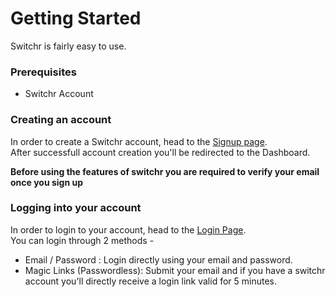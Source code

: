 # Getting Started
 
Switchr is fairly easy to use.

### Prerequisites
- Switchr Account

### Creating an account
In order to create a Switchr account, head to the [Signup page]("/login").\
After successfull account creation you'll be redirected to the Dashboard.

**Before using the features of switchr you are required to verify your email once you sign up**

### Logging into your account
In order to login to your account, head to the [Login Page]("/login).\
You can login through 2 methods - 
- Email / Password : Login directly using your email and password.
- Magic Links (Passwordless): Submit your email and if you have a switchr account you'll directly receive a login link valid for 5 minutes.

